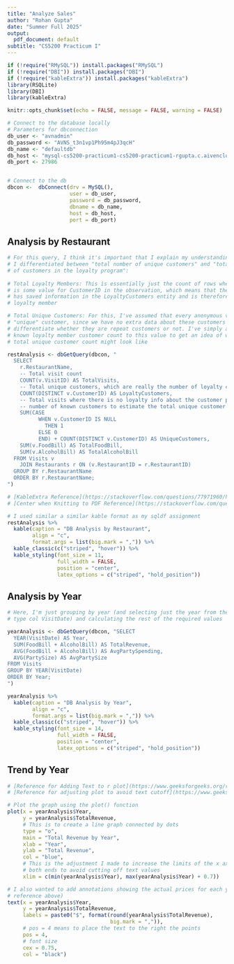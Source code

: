 ---
title: "Analyze Sales"
author: "Rohan Gupta"
date: "Summer Full 2025"
output:
  pdf_document: default
subtitle: "CS5200 Practicum I"
---


```{r setup, echo=FALSE, message=FALSE, warning=FALSE}
if (!require("RMySQL")) install.packages("RMySQL")
if (!require("DBI")) install.packages("DBI")
if (!require("kableExtra")) install.packages("kableExtra")
library(RSQLite)
library(DBI)
library(kableExtra)

knitr::opts_chunk$set(echo = FALSE, message = FALSE, warning = FALSE)

# Connect to the database locally
# Parameters for dbconnection
db_user <- "avnadmin"
db_password <- "AVNS_t3n1vp1Ph95m4pJ3qcH"
db_name <- "defaultdb"
db_host <- "mysql-cs5200-practicum1-cs5200-practicum1-rgupta.c.aivencloud.com"
db_port <- 27986


# Connect to the db 
dbcon <-  dbConnect(drv = MySQL(), 
                    user = db_user, 
                    password = db_password, 
                    dbname = db_name, 
                    host = db_host, 
                    port = db_port)

```


## Analysis by Restaurant

```{r analysisRest, echo=FALSE}

# For this query, I think it's important that I explain my understanding of how
# I differentiated between "total number of unique customers" and "total number
# of customers in the loyalty program":
  
# Total Loyalty Members: This is essentially just the count of rows where there
# is some value for CustomerID in the observation, which means that the customer
# has saved information in the LoyaltyCustomers entity and is therefore a
# loyalty member

# Total Unique Customers: For this, I've assumed that every anonymous visit is a
# "unique" customer, since we have no extra data about these customers to
# differentiate whether they are repeat customers or not. I've simply added the
# known loyalty member customer count to this value to get an idea of what the
# total unique customer count might look like

restAnalysis <- dbGetQuery(dbcon, "
  SELECT
    r.RestaurantName,
    -- Total visit count
    COUNT(v.VisitID) AS TotalVisits,
    -- Total unique customers, which are really the number of loyalty customers
    COUNT(DISTINCT v.CustomerID) AS LoyaltyCustomers,
    -- Total visits where there is no loyalty info about the customer plus the 
    -- number of known customers to estimate the total unique customer count
    SUM(CASE 
          WHEN v.CustomerID IS NULL 
            THEN 1 
          ELSE 0 
          END) + COUNT(DISTINCT v.CustomerID) AS UniqueCustomers,
    SUM(v.FoodBill) AS TotalFoodBill,
    SUM(v.AlcoholBill) AS TotalAlcoholBill
  FROM Visits v
    JOIN Restaurants r ON (v.RestaurantID = r.RestaurantID)
  GROUP BY r.RestaurantName
  ORDER BY r.RestaurantName;
")

# [KableExtra Reference](https://stackoverflow.com/questions/77971960/how-to-center-align-headers-and-sub-headers-in-kableextra)
# [Center when Knitting to PDF Reference](https://stackoverflow.com/questions/33401042/centering-the-table-generated-by-kable-function-of-knitr-package)

# I used similar a similar kable format as my sqldf assignment
restAnalysis %>%
  kable(caption = "DB Analysis by Restaurant",
        align = "c",
        format.args = list(big.mark = ",")) %>%
  kable_classic(c("striped", "hover")) %>% 
  kable_styling(font_size = 11, 
                full_width = FALSE, 
                position = "center", 
                latex_options = c("striped", "hold_position")) 

```



## Analysis by Year


```{r yearAnalysis, echo=FALSE}
# Here, I'm just grouping by year (and selecting just the year from the DATE
# type col VisitDate) and calculating the rest of the required values

yearAnalysis <- dbGetQuery(dbcon, "SELECT 
  YEAR(VisitDate) AS Year,
  SUM(FoodBill + AlcoholBill) AS TotalRevenue,
  AVG(FoodBill + AlcoholBill) AS AvgPartySpending,
  AVG(PartySize) AS AvgPartySize
FROM Visits
GROUP BY YEAR(VisitDate)
ORDER BY Year;
")

yearAnalysis %>%
  kable(caption = "DB Analysis by Year",
        align = "c",
        format.args = list(big.mark = ",")) %>%
  kable_classic(c("striped", "hover")) %>% 
  kable_styling(font_size = 14, 
                full_width = FALSE, 
                position = "center", 
                latex_options = c("striped", "hold_position"))

```



## Trend by Year


```{r yearPlot, echo=FALSE}

# [Reference for Adding Text to r plot](https://www.geeksforgeeks.org/r-language/adding-text-to-plots-in-r-programming-text-and-mtext-function/)
# [Reference for adjusting plot to avoid text cutoff](https://www.geeksforgeeks.org/r-language/set-axis-limits-of-plot-in-r/)

# Plot the graph using the plot() function
plot(x = yearAnalysis$Year, 
     y = yearAnalysis$TotalRevenue,
     # This is to create a line graph connected by dots
     type = "o",
     main = "Total Revenue by Year",
     xlab = "Year",
     ylab = "Total Revenue",
     col = "blue",
     # This is the adjustment I made to increase the limits of the x axis on
     # both ends to avoid cutting off text values
     xlim = c(min(yearAnalysis$Year), max(yearAnalysis$Year) + 0.7))

# I also wanted to add annotations showing the actual prices for each year (from
# reference above)
text(x = yearAnalysis$Year,
     y = yearAnalysis$TotalRevenue,
     labels = paste0("$", format(round(yearAnalysis$TotalRevenue),
                                 big.mark = ",")),
     # pos = 4 means to place the text to the right the points
     pos = 4,
     # font size
     cex = 0.75,
     col = "black")
```

